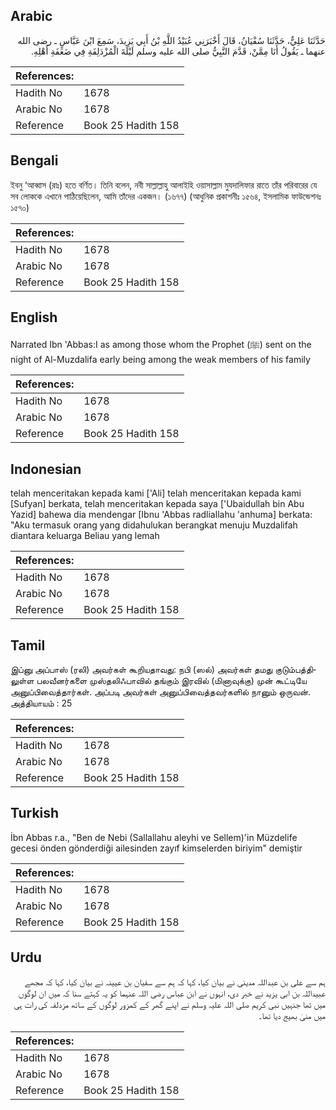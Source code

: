 ## Arabic


<div dir="rtl" lang="ar" style={{fontSize:'larger',backgroundColor:'#f8f9fa',padding:20}}>
حَدَّثَنَا عَلِيٌّ، حَدَّثَنَا سُفْيَانُ، قَالَ أَخْبَرَنِي عُبَيْدُ اللَّهِ بْنُ أَبِي يَزِيدَ، سَمِعَ ابْنَ عَبَّاسٍ ـ رضى الله عنهما ـ يَقُولُ أَنَا مِمَّنْ، قَدَّمَ النَّبِيُّ صلى الله عليه وسلم لَيْلَةَ الْمُزْدَلِفَةِ فِي ضَعَفَةِ أَهْلِهِ‏.‏
</div>
<div style={{backgroundColor:'#f8f9fa',padding:20, marginBottom: 10}}><table> <thead> <tr> <th>References:</th> <th></th> </tr> </thead> <tbody><tr><td>Hadith No</td><td>1678</td></tr><tr><td>Arabic No</td><td>1678</td></tr><tr><td>Reference</td><td>Book 25 Hadith 158</td></tr></tbody></table></div>

## Bengali


<div dir="ltr" lang="bn" style={{fontSize:'larger',backgroundColor:'#f8f9fa',padding:20}}>
ইবনু ‘আব্বাস (রাঃ) হতে বর্ণিত। তিনি বলেন, নবী সাল্লাল্লাহু আলাইহি ওয়াসাল্লাম মুযদালিফার রাতে তাঁর পরিবারের যে সব লোককে এখানে পাঠিয়েছিলেন, আমি তাঁদের একজন। (১৬৭৭) (আধুনিক প্রকাশনীঃ ১৫৬৪, ইসলামিক ফাউন্ডেশনঃ ১৫৭০)
</div>
<div style={{backgroundColor:'#f8f9fa',padding:20, marginBottom: 10}}><table> <thead> <tr> <th>References:</th> <th></th> </tr> </thead> <tbody><tr><td>Hadith No</td><td>1678</td></tr><tr><td>Arabic No</td><td>1678</td></tr><tr><td>Reference</td><td>Book 25 Hadith 158</td></tr></tbody></table></div>

## English


<div dir="ltr" lang="en" style={{fontSize:'larger',backgroundColor:'#f8f9fa',padding:20}}>
Narrated Ibn 'Abbas:I as among those whom the Prophet (ﷺ) sent on the night of Al-Muzdalifa early being among the weak members of his family
</div>
<div style={{backgroundColor:'#f8f9fa',padding:20, marginBottom: 10}}><table> <thead> <tr> <th>References:</th> <th></th> </tr> </thead> <tbody><tr><td>Hadith No</td><td>1678</td></tr><tr><td>Arabic No</td><td>1678</td></tr><tr><td>Reference</td><td>Book 25 Hadith 158</td></tr></tbody></table></div>

## Indonesian


<div dir="ltr" lang="id" style={{fontSize:'larger',backgroundColor:'#f8f9fa',padding:20}}>
telah menceritakan kepada kami ['Ali] telah menceritakan kepada kami [Sufyan] berkata, telah menceritakan kepada saya ['Ubaidullah bin Abu Yazid] bahewa dia mendengar [Ibnu 'Abbas radliallahu 'anhuma] berkata: "Aku termasuk orang yang didahulukan berangkat menuju Muzdalifah diantara keluarga Beliau yang lemah
</div>
<div style={{backgroundColor:'#f8f9fa',padding:20, marginBottom: 10}}><table> <thead> <tr> <th>References:</th> <th></th> </tr> </thead> <tbody><tr><td>Hadith No</td><td>1678</td></tr><tr><td>Arabic No</td><td>1678</td></tr><tr><td>Reference</td><td>Book 25 Hadith 158</td></tr></tbody></table></div>

## Tamil


<div dir="ltr" lang="ta" style={{fontSize:'larger',backgroundColor:'#f8f9fa',padding:20}}>
இப்னு அப்பாஸ் (ரலி) அவர்கள் கூறியதாவது: நபி (ஸல்) அவர்கள் தமது குடும்பத்திலுள்ள பலவீனர்களை முஸ்தலிஃபாவில் தங்கும் இரவில் (மினாவுக்கு) முன் கூட்டியே அனுப்பிவைத்தார்கள். அப்படி அவர்கள் அனுப்பிவைத்தவர்களில் நானும் ஒருவன். அத்தியாயம் : 25
</div>
<div style={{backgroundColor:'#f8f9fa',padding:20, marginBottom: 10}}><table> <thead> <tr> <th>References:</th> <th></th> </tr> </thead> <tbody><tr><td>Hadith No</td><td>1678</td></tr><tr><td>Arabic No</td><td>1678</td></tr><tr><td>Reference</td><td>Book 25 Hadith 158</td></tr></tbody></table></div>

## Turkish


<div dir="ltr" lang="tr" style={{fontSize:'larger',backgroundColor:'#f8f9fa',padding:20}}>
İbn Abbas r.a., "Ben de Nebi (Sallallahu aleyhi ve Sellem)'in Müzdelife gecesi önden gönderdiği ailesinden zayıf kimselerden biriyim" demiştir
</div>
<div style={{backgroundColor:'#f8f9fa',padding:20, marginBottom: 10}}><table> <thead> <tr> <th>References:</th> <th></th> </tr> </thead> <tbody><tr><td>Hadith No</td><td>1678</td></tr><tr><td>Arabic No</td><td>1678</td></tr><tr><td>Reference</td><td>Book 25 Hadith 158</td></tr></tbody></table></div>

## Urdu


<div dir="rtl" lang="ur" style={{fontSize:'larger',backgroundColor:'#f8f9fa',padding:20}}>
ہم سے علی بن عبداللہ مدینی نے بیان کیا، کہا کہ ہم سے سفیان بن عیینہ نے بیان کیا، کہا کہ مجھے عبیداللہ بن ابی یزید نے خبر دی، انہوں نے ابن عباس رضی اللہ عنہما کو یہ کہتے سنا کہ میں ان لوگوں میں تھا جنہیں نبی کریم صلی اللہ علیہ وسلم نے اپنے گھر کے کمزور لوگوں کے ساتھ مزدلفہ کی رات ہی میں منیٰ بھیج دیا تھا۔
</div>
<div style={{backgroundColor:'#f8f9fa',padding:20, marginBottom: 10}}><table> <thead> <tr> <th>References:</th> <th></th> </tr> </thead> <tbody><tr><td>Hadith No</td><td>1678</td></tr><tr><td>Arabic No</td><td>1678</td></tr><tr><td>Reference</td><td>Book 25 Hadith 158</td></tr></tbody></table></div>